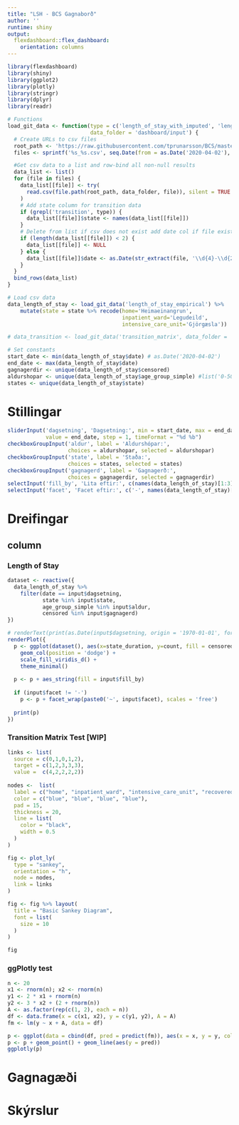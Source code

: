 ```yaml
---
title: "LSH - BCS Gagnaborð"
author: ''
runtime: shiny
output:
  flexdashboard::flex_dashboard:
    orientation: columns
---
```


```r
library(flexdashboard)
library(shiny)
library(ggplot2)
library(plotly)
library(stringr)
library(dplyr)
library(readr)

# Functions
load_git_data <- function(type = c('length_of_stay_with_imputed', 'length_of_stay_empirical', 'transition_matrix'),
                          data_folder = 'dashboard/input') {
  # Create URLs to csv files
  root_path <- 'https://raw.githubusercontent.com/tprunarsson/BCS/master'
  files <- sprintf('%s_%s.csv', seq.Date(from = as.Date('2020-04-02'), Sys.Date(), by = 1), type)

  #Get csv data to a list and row-bind all non-null results
  data_list <- list()
  for (file in files) {
    data_list[[file]] <- try(
      read.csv(file.path(root_path, data_folder, file)), silent = TRUE
    )
    # Add state column for transition data
    if (grepl('transition', type)) {
      data_list[[file]]$state <- names(data_list[[file]])
    }
    # Delete from list if csv does not exist add date col if file existed
    if (length(data_list[[file]]) < 2) {
      data_list[[file]] <- NULL
    } else {
      data_list[[file]]$date <- as.Date(str_extract(file, '\\d{4}-\\d{2}-\\d{2}'))
    }
  }
  bind_rows(data_list)
}

# Load csv data
data_length_of_stay <- load_git_data('length_of_stay_empirical') %>% 
    mutate(state = state %>% recode(home='Heimaeinangrun',
                                    inpatient_ward='Legudeild',
                                    intensive_care_unit='Gjörgæsla'))

# data_transition <- load_git_data('transition_matrix', data_folder = 'input')

# Set constants
start_date <- min(data_length_of_stay$date) # as.Date('2020-04-02')
end_date <- max(data_length_of_stay$date)
gagnagerdir <- unique(data_length_of_stay$censored)
aldurshopar <- unique(data_length_of_stay$age_group_simple) #list('0-50', '51+')
states <- unique(data_length_of_stay$state)
```

Stillingar {.sidebar}
=======================================================================

```r
sliderInput('dagsetning', 'Dagsetning:', min = start_date, max = end_date,
            value = end_date, step = 1, timeFormat = "%d %b")
checkboxGroupInput('aldur', label = 'Aldurshópar:', 
                   choices = aldurshopar, selected = aldurshopar)
checkboxGroupInput('state', label = 'Staða:', 
                   choices = states, selected = states)
checkboxGroupInput('gagnagerd', label = 'Gagnagerð:', 
                   choices = gagnagerdir, selected = gagnagerdir)
selectInput('fill_by', 'Lita eftir:', c(names(data_length_of_stay)[1:3]), selected = 'censored')
selectInput('facet', 'Facet eftir:', c('-', names(data_length_of_stay)[1:3]))

```


Dreifingar {data-icon="fa-signal"}
=======================================================================

column {.tabset}
-----------------------------------------------------------------------


### Length of Stay 

```r
dataset <- reactive({
  data_length_of_stay %>%  
    filter(date == input$dagsetning,
           state %in% input$state,
           age_group_simple %in% input$aldur, 
           censored %in% input$gagnagerd)
})

# renderText(print(as.Date(input$dagsetning, origin = '1970-01-01', format="%d %b")))
renderPlot({
  p <- ggplot(dataset(), aes(x=state_duration, y=count, fill = censored)) + 
    geom_col(position = 'dodge') +
    scale_fill_viridis_d() +
    theme_minimal()
  
  p <- p + aes_string(fill = input$fill_by)
  
  if (input$facet != '-')
    p <- p + facet_wrap(paste0('~', input$facet), scales = 'free')
  
  print(p)
})
```


<!-- Row -->
<!-- ----------------------------------------------------------------------- -->

### Transition Matrix Test [WIP]

```r
links <- list(
  source = c(0,1,0,1,2),
  target = c(1,2,3,3,3),
  value =  c(4,2,2,2,2))
  
nodes <-  list(
  label = c("home", "inpatient_ward", "intensive_care_unit", "recovered"),
  color = c("blue", "blue", "blue", "blue"),
  pad = 15,
  thickness = 20,
  line = list(
    color = "black",
    width = 0.5
  )
)

fig <- plot_ly(
  type = "sankey",
  orientation = "h",
  node = nodes,
  link = links
)

fig <- fig %>% layout(
  title = "Basic Sankey Diagram",
  font = list(
    size = 10
  )
)

fig
```


### ggPlotly test

```r
n <- 20
x1 <- rnorm(n); x2 <- rnorm(n)
y1 <- 2 * x1 + rnorm(n)
y2 <- 3 * x2 + (2 + rnorm(n))
A <- as.factor(rep(c(1, 2), each = n))
df <- data.frame(x = c(x1, x2), y = c(y1, y2), A = A)
fm <- lm(y ~ x + A, data = df)

p <- ggplot(data = cbind(df, pred = predict(fm)), aes(x = x, y = y, color = A))
p <- p + geom_point() + geom_line(aes(y = pred))
ggplotly(p)
```

Gagnagæði {data-icon="fa-tasks"}
=======================================================================


Skýrslur {data-icon="fa-file-alt"}
=======================================================================

